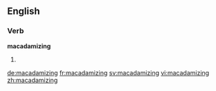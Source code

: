 ==English==

===Verb===
'''macadamizing'''

# {{present participle of|macadamize}}

[[de:macadamizing]]
[[fr:macadamizing]]
[[sv:macadamizing]]
[[vi:macadamizing]]
[[zh:macadamizing]]